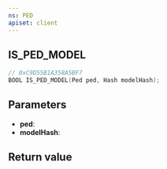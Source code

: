 ```yaml
---
ns: PED
apiset: client
---
```

## IS_PED_MODEL

```c
// 0xC9D55B1A358A5BF7
BOOL IS_PED_MODEL(Ped ped, Hash modelHash);
```


## Parameters
* **ped**:
* **modelHash**:

## Return value